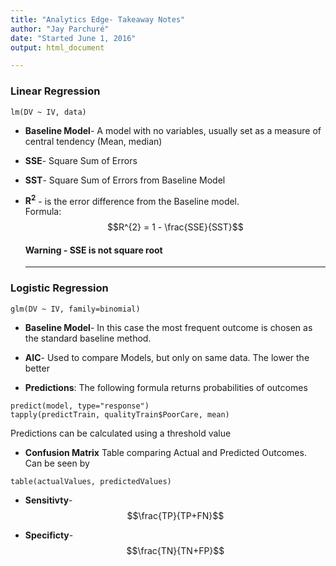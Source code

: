 ---
title: "Analytics Edge- Takeaway Notes"
author: "Jay Parchuré"
date: "Started June 1, 2016"
output: html_document

---

### Linear Regression ### 
```
lm(DV ~ IV, data)
```
* **Baseline Model**- A model with no variables, usually set as a measure of central tendency (Mean, median)

* **SSE**- Square Sum of Errors

* **SST**- Square Sum of Errors from Baseline Model

* **R<sup>2</sup>** - is the error difference from the Baseline model. <br>
Formula: $$R^{2} = 1 - \frac{SSE}{SST}$$
<h4>Warning - SSE is not square root </h4>
--------------------------------

<!--#Problems
#Hard to cmpare 2 models
#Good models for easy problems will
#have an R squared close to 1.
#But good models for hard problems
#can still have an R squared close to zero.
#Throughout this course we will see
#`examples of both types of problems.

Make sure the predictor values are not correlated to each other

Iteratively simplify the model by removing non significant variable

Predictions- predict(model, testdata)
See summary of output, compare R2 between test and training data

-->

### Logistic Regression ###
```
glm(DV ~ IV, family=binomial)
```
* **Baseline Model**- In this case the most frequent outcome is chosen as the standard baseline method.

* **AIC**- Used to compare Models, but only on same data. The lower the better

* **Predictions**: The following formula returns probabilities of outcomes
```
predict(model, type="response")
tapply(predictTrain, qualityTrain$PoorCare, mean)
``` 
Predictions can be calculated using a threshold value

* **Confusion Matrix** Table comparing Actual and Predicted Outcomes. Can be seen by
```
table(actualValues, predictedValues)
```
* **Sensitivty**- $$\frac{TP}{TP+FN}$$

* **Specificty**- $$\frac{TN}{TN+FP}$$



</br>


